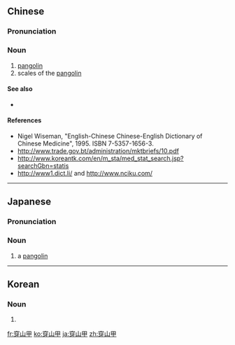 ==Chinese==
{{zh-forms}}
{{wikipedia|lang=zh}}

===Pronunciation===
{{zh-pron
|m=chuānshānjiǎ
|c=cyun1 saan1 gaap3
|cat=n
}}

===Noun===
{{zh-noun}}

# [[pangolin]]
# scales of the [[pangolin]] {{gloss|a [[substance]] used in [[traditional Chinese medicine]] to promote blood flow and alleviate blood stasis}}

====See also====
* {{zh-l|藥材|medicinal materials of traditional Chinese medicine}}

====References====
* Nigel Wiseman, "English-Chinese Chinese-English Dictionary of Chinese Medicine", 1995. ISBN 7-5357-1656-3.
* http://www.trade.gov.bt/administration/mktbriefs/10.pdf
* http://www.koreantk.com/en/m_sta/med_stat_search.jsp?searchGbn=statis
* http://www1.dict.li/ and http://www.nciku.com/

{{zh-cat|Mammals}}

----

==Japanese==
{{wikipedia|lang=ja|センザンコウ}}
{{ja-kanjitab|yomi=o|せん|さん|k2=ざん|r=y|こう}}

===Pronunciation===
{{ja-pron|せんざんこう|y=ko|acc=3}}

===Noun===
{{ja-noun|せんざんこう|hhira=せんざんかふ|センザンコウ}}

# a [[pangolin]]

{{C|ja|Mammals|sort=せんざんこう}}

----

==Korean==
{{ko-hanjatab}}

===Noun===
{{ko-noun|mr=ch'ŏnsan'gap|y=chēnsankap|hangeul=천산갑}}

# {{hanja form of|천산갑|[[pangolin]]}}

[[fr:穿山甲]]
[[ko:穿山甲]]
[[ja:穿山甲]]
[[zh:穿山甲]]